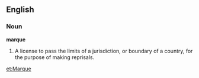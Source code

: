 ==English==

===Noun===

'''marque'''

#A license to pass the limits of a jurisdiction, or boundary of a country, for the purpose of making reprisals.

[[et:Marque]]